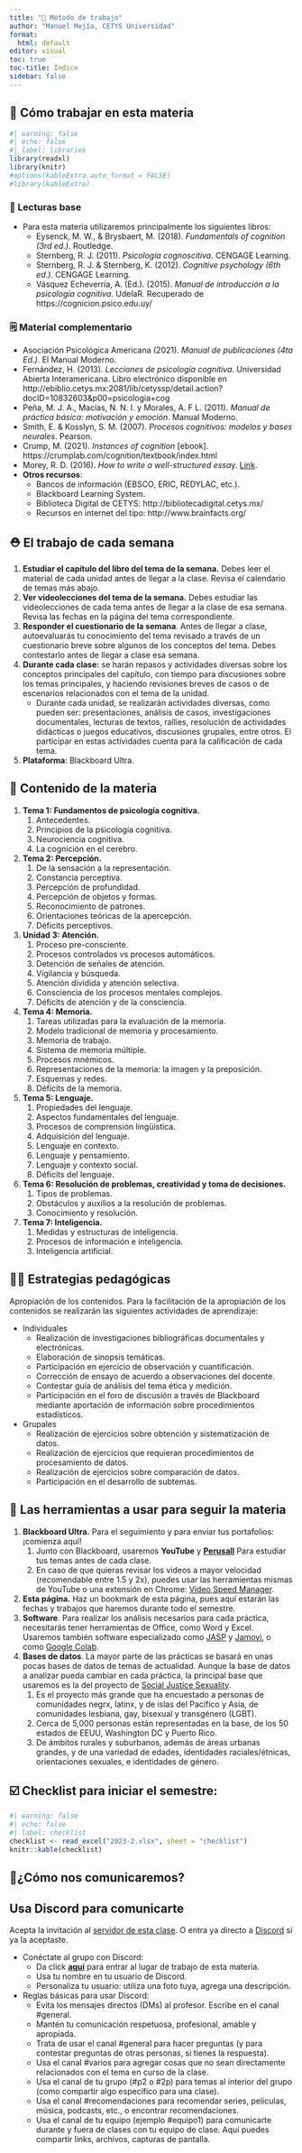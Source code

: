 ```yaml
---
title: "🔨 Método de trabajo"
author: "Manuel Mejía, CETYS Universidad"
format: 
  html: default
editor: visual
toc: true
toc-title: Índice
sidebar: false
---
```


## 🔨 Cómo trabajar en esta materia

```r
#| warning: false
#| echo: false
#| label: libraries
library(readxl)
library(knitr)
#options(kableExtra.auto_format = FALSE)
#library(kableExtra)
```

### 📖 Lecturas base

-   Para esta materia utilizaremos principalmente los siguientes libros:
    -   Eysenck, M. W., & Brysbaert, M. (2018). *Fundamentals of cognition (3rd ed.)*. Routledge.
    -   Sternberg, R. J. (2011). *Psicología cognoscitiva*. CENGAGE Learning.
    -   Sternberg, R. J. & Sternberg, K. (2012). *Cognitive psychology (6th ed.)*. CENGAGE Learning.
    -   Vásquez Echeverría, A. (Ed.). (2015). *Manual de introducción a la psicología cognitiva*. UdelaR. Recuperado de https://cognicion.psico.edu.uy/



### 🗒 Material complementario

- Asociación Psicológica Americana (2021). *Manual de publicaciones (4ta Ed.)*. El Manual Moderno.
- Fernández, H. (2013). *Lecciones de psicología cognitiva*. Universidad Abierta Interamericana. Libro electrónico disponible en http://ebiblio.cetys.mx:2081/lib/cetyssp/detail.action?docID=10832603&p00=psicologia+cog
- Peña, M. J. A., Macías, N. N. I. y Morales, A. F L. (2011). *Manual de práctica básica: motivación y emoción*. Manual Moderno.
- Smith, E. & Kosslyn, S. M. (2007). *Procesos cognitivos: modelos y bases neurales*. Pearson.
- Crump, M. (2021). *Instances of cognition* [ebook]. https://crumplab.com/cognition/textbook/index.html
- Morey, R. D. (2016). *How to write a well-structured essa*y. [Link](https://richarddmorey.medium.com/how-to-write-a-well-structured-essay-48a961cda42e).
- **Otros recursos**:
    - Bancos de información (EBSCO, ERIC, REDYLAC, etc.).
    - Blackboard Learning System.
    - Biblioteca Digital de CETYS: http://bibliotecadigital.cetys.mx/
    - Recursos en internet del tipo: http://www.brainfacts.org/

## ⛑ El trabajo de cada semana

1. **Estudiar el capítulo del libro del tema de la semana.** Debes leer el material de cada unidad antes de llegar a la clase. Revisa el calendario de temas más abajo.
2. **Ver videolecciones del tema de la semana.** Debes estudiar las videolecciones de cada tema antes de llegar a la clase de esa semana. Revisa las fechas en la página del tema correspondiente.
3. **Responder el cuestionario de la semana**. Antes de llegar a clase, autoevaluarás tu conocimiento del tema revisado a través de un cuestionario breve sobre algunos de los conceptos del tema. Debes contestarlo antes de llegar a clase esa semana.
4. **Durante cada clase:** se harán repasos y actividades diversas sobre los conceptos principales del capítulo, con tiempo para discusiones sobre los temas principales, y haciendo revisiones breves de casos o de escenarios relacionados con el tema de la unidad.
    - Durante cada unidad, se realizarán actividades diversas, como pueden ser: presentaciones, análisis de casos, investigaciones documentales, lecturas de textos, rallies, resolución de actividades didácticas o juegos educativos, discusiones grupales, entre otros. El participar en estas actividades cuenta para la calificación de cada tema.
5. **Plataforma**: Blackboard Ultra.

## 🥗 Contenido de la materia

1. **Tema 1: Fundamentos de psicología cognitiva.**
    1. Antecedentes.
    2. Principios de la psicología cognitiva.
    3. Neurociencia cognitiva.
    4. La cognición en el cerebro.
2. **Tema 2: Percepción.**
    1. De la sensación a la representación.
    2. Constancia perceptiva.
    3. Percepción de profundidad.
    4. Percepción de objetos y formas.
    5. Reconocimiento de patrones.
    6. Orientaciones teóricas de la apercepción.
    7. Déficits perceptivos.
3. **Unidad 3: Atención.**
    1. Proceso pre-consciente.
    2. Procesos controlados vs procesos automáticos.
    3. Detención de señales de atención.
    4. Vigilancia y búsqueda.
    5. Atención dividida y atención selectiva.
    6. Consciencia de los procesos mentales complejos.
    7. Déficits de atención y de la consciencia.
4. **Tema 4: Memoria.**
    1. Tareas utilizadas para la evaluación de la memoria.
    2. Modelo tradicional de memoria y procesamiento.
    3. Memoria de trabajo.
    4. Sistema de memoria múltiple.
    5. Procesos mnémicos.
    6. Representaciones de la memoria: la imagen y la preposición.
    7. Esquemas y redes.
    8. Déficits de la memoria.
5. **Tema 5: Lenguaje.**
    1. Propiedades del lenguaje.
    2. Aspectos fundamentales del lenguaje.
    3. Procesos de comprensión lingüística.
    4. Adquisición del lenguaje.
    5. Lenguaje en contexto.
    6. Lenguaje y pensamiento.
    7. Lenguaje y contexto social.
    8. Déficits del lenguaje.
6. **Tema 6: Resolución de problemas, creatividad y toma de decisiones.**
    1. Tipos de problemas.
    2. Obstáculos y auxilios a la resolución de problemas.
    3. Conocimiento y resolución.
7. **Tema 7: Inteligencia.**
    1. Medidas y estructuras de inteligencia.
    2. Procesos de información e inteligencia.
    3. Inteligencia artificial.

## 👨‍🏫 Estrategias pedagógicas

Apropiación de los contenidos. Para la facilitación de la apropiación de los contenidos se realizarán las siguientes actividades de aprendizaje:

-   Individuales
    -   Realización de investigaciones bibliográficas documentales y electrónicas.
    -   Elaboración de sinopsis temáticas.
    -   Participación en ejercicio de observación y cuantificación.
    -   Corrección de ensayo de acuerdo a observaciones del docente.
    -   Contestar guía de análisis del tema ética y medición.
    -   Participación en el foro de discusión a través de Blackboard mediante aportación de información sobre procedimientos estadísticos.
-   Grupales
    -   Realización de ejercicios sobre obtención y sistematización de datos.
    -   Realización de ejercicios que requieran procedimientos de procesamiento de datos.
    -   Realización de ejercicios sobre comparación de datos.
    -   Participación en el desarrollo de subtemas.


## 📂 Las herramientas a usar para seguir la materia

1.  **Blackboard Ultra.** Para el seguimiento y para enviar tus portafolios: ¡comienza aquí!
    1.  Junto con Blackboard, usaremos **YouTube** y [**Perusall**](perusall.com) Para estudiar tus temas antes de cada clase.
    2.  En caso de que quieras revisar los videos a mayor velocidad (recomendable entre 1.5 y 2x), puedes usar las herramientas mismas de YouTube o una extensión en Chrome: [Video Speed Manager](https://chrome.google.com/webstore/detail/video-speed-manager/fkopaaikpmfhpmoobnmklgmcgmhgfkcd/related).
2.  **Esta página.** Haz un bookmark de esta página, pues aquí estarán las fechas y trabajos que haremos durante todo el semestre.
3.  **Software**. Para realizar los análisis necesarios para cada práctica, necesitarás tener herramientas de Office, como Word y Excel. Usaremos también software especializado como [JASP](https://jasp-stats.org/download/) y [Jamovi](https://www.jamovi.org/download.html), o como [Google Colab](https://colab.research.google.com/?hl=es).
4.  **Bases de datos**. La mayor parte de las prácticas se basará en unas pocas bases de datos de temas de actualidad. Aunque la base de datos a analizar pueda cambiar en cada práctica, la principal base que usaremos es la del proyecto de [Social Justice Sexuality](https://socialjusticesexuality.com/).
    1.  Es el proyecto más grande que ha encuestado a personas de comunidades negrx, latinx, y de islas del Pacífico y Asia, de comunidades lesbiana, gay, bisexual y transgénero (LGBT).
    2.  Cerca de 5,000 personas están representadas en la base, de los 50 estados de EEUU, Washington DC y Puerto Rico.
    3.  De ámbitos rurales y suburbanos, además de áreas urbanas grandes, y de una variedad de edades, identidades raciales/étnicas, orientaciones sexuales, e identidades de género.

## ☑️ Checklist para iniciar el semestre:

```r
#| warning: false
#| echo: false
#| label: checklist
checklist <- read_excel("2023-2.xlsx", sheet = "checklist")
knitr::kable(checklist)
```

## 💬¿Cómo nos comunicaremos?

::: callout-important
## Usa Discord para comunicarte

Acepta la invitación al [servidor de esta clase](https://discord.gg/ejj6MYMZ). O entra ya directo a [Discord](https://discord.com/channels/) si ya la aceptaste.
:::

-   Conéctate al grupo con Discord:
    -   Da click [**aquí**](https://discord.gg/ejj6MYMZ) para entrar al lugar de trabajo de esta materia.
    -   Usa tu nombre en tu usuario de Discord.
    -   Personaliza tu usuario: utiliza una foto tuya, agrega una descripción.
-   Reglas básicas para usar Discord:
    -   Evita los mensajes directos (DMs) al profesor. Escribe en el canal #general.
    -   Mantén tu comunicación respetuosa, profesional, amable y apropiada.
    -   Trata de usar el canal #general para hacer preguntas (y para contestar preguntas de otras personas, si tienes la respuesta).
    -   Usa el canal #varios para agregar cosas que no sean directamente relacionados con el tema en curso de la clase.
    -   Usa el canal de tu grupo (#p2 o #2p) para temas al interior del grupo (como compartir algo específico para una clase).
    -   Usa el canal #recomendaciones para recomendar series, películas, música, podcasts, etc., o encontrar recomendaciones.
    -   Usa el canal de tu equipo (ejemplo #equipo1) para comunicarte durante y fuera de clases con tu equipo de clase. Aquí puedes compartir links, archivos, capturas de pantalla.

